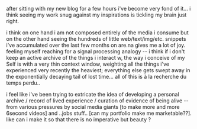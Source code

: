 after sitting with my new blog for a few hours i've become very fond of it... i think seeing my work snug against my inspirations is tickling my brain just right.

i think on one hand i am not composed entirely of the media i consume but on the other hand seeing the hundreds of little web/text/img/etc. snippets i've accumulated over the last few months on are.na gives me a lot of joy. feeling myself reaching for a signal processing analogy -- i think if i don't keep an active archive of the things i interact w, the way i conceive of my Self is with a very thin context window, weighting all the things i've experienced very recently the heaviest; everything else gets swept away in the exponentially decaying tail of lost time... all of this is à la recherche du temps perdu..

i feel like i've been trying to extricate the idea of developing a personal archive / record of lived experience / curation of evidence of being alive -- from various pressures by social media giants [to make more and more 6second videos] and ..jobs stuff.. [can my portfolio make me marketable??]. like can i make it so that there is no imperative but beauty ?
